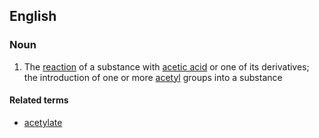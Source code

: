 ==English==

===Noun===
{{en-noun}}

#{{chemistry}} The [[reaction]] of a substance with [[acetic acid]] or one of its derivatives; the introduction of one or more [[acetyl]] groups into a substance

====Related terms====
*[[acetylate]]